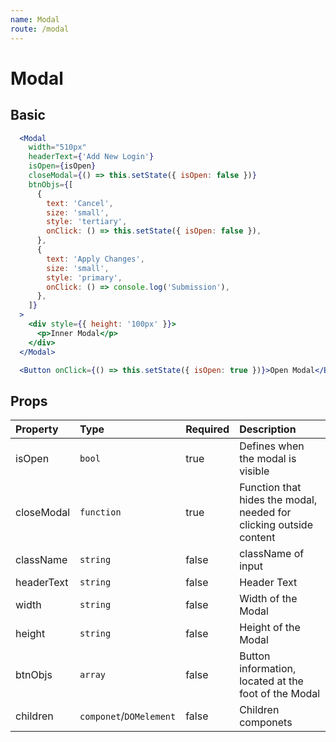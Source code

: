 ```yaml
---
name: Modal
route: /modal
---
```


# Modal


## Basic
<ModalContainer />

```jsx
  <Modal
    width="510px"
    headerText={'Add New Login'}
    isOpen={isOpen}
    closeModal={() => this.setState({ isOpen: false })}
    btnObjs={[
      {
        text: 'Cancel',
        size: 'small',
        style: 'tertiary',
        onClick: () => this.setState({ isOpen: false }),
      },
      {
        text: 'Apply Changes',
        size: 'small',
        style: 'primary',
        onClick: () => console.log('Submission'),
      },
    ]}
  >
    <div style={{ height: '100px' }}>
      <p>Inner Modal</p>
    </div>
  </Modal>

  <Button onClick={() => this.setState({ isOpen: true })}>Open Modal</Button>
```

## Props

| Property | Type | Required | Description |
| :------- | :--- | :------- |  :---------- |
| isOpen    | `bool` | true | Defines when the modal is visible |
| closeModal    | `function` | true | Function that hides the modal, needed for clicking outside content |
| className    | `string` | false   | className of input |
| headerText    | `string` | false   | Header Text |
| width    | `string` | false   | Width of the Modal |
| height    | `string` | false   | Height of the Modal |
| btnObjs    | `array` | false   | Button information, located at the foot of the Modal |
| children    | `componet`/`DOMelement` | false   | Children componets |
